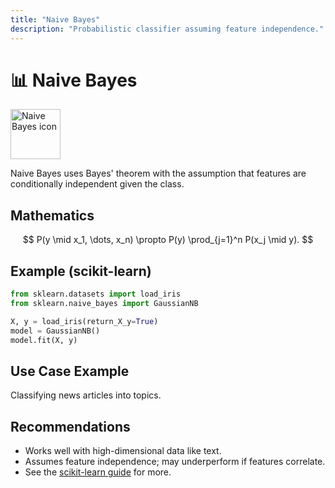 ```yaml
---
title: "Naive Bayes"
description: "Probabilistic classifier assuming feature independence."
---
```


# 📊 Naive Bayes

<img src="../../images/supervised/naive-bayes.svg" alt="Naive Bayes icon" width="80" />

Naive Bayes uses Bayes' theorem with the assumption that features are conditionally independent given the class.

## Mathematics

$$
P(y \mid x_1, \dots, x_n) \propto P(y) \prod_{j=1}^n P(x_j \mid y).
$$

## Example (scikit-learn)

```python
from sklearn.datasets import load_iris
from sklearn.naive_bayes import GaussianNB

X, y = load_iris(return_X_y=True)
model = GaussianNB()
model.fit(X, y)
```

## Use Case Example

Classifying news articles into topics.

## Recommendations

- Works well with high-dimensional data like text.
- Assumes feature independence; may underperform if features correlate.
- See the [scikit-learn guide](https://scikit-learn.org/stable/modules/naive_bayes.html) for more.
